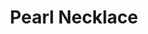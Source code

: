 ---
title: "Pearl Necklace"
meta_title: "Pearl Necklace craft"
description: "Craft de Pearl Necklace"
rank: "c"
draft: false
name: "Pearl Necklace"
recipe_img: "https://wiki.pokexgames.com/images/c/cf/Pearl_Necklace.png"
level: 48
craft_time: 43200
result: 1
value_npc: 1
ingredients:
  - name: "Giant Fin"
    quantity: 10
    item_img: "https://wiki.pokexgames.com/images/6/62/Giant_Fin.png"
    value_npc: 1
  - name: "Ski Poles"
    quantity: 1
    item_img: "https://wiki.pokexgames.com/images/8/8b/Layer0.png"
    value_npc: 1
  - name: "Water Pendant"
    quantity: 20
    item_img: "https://wiki.pokexgames.com/images/2/27/WaterPendant.png"
    value_npc: 1
  - name: "Refined Style Point"
    quantity: 20
    item_img: "https://wiki.pokexgames.com/images/6/6b/Refined_style_point.png"
    value_npc: 1
---